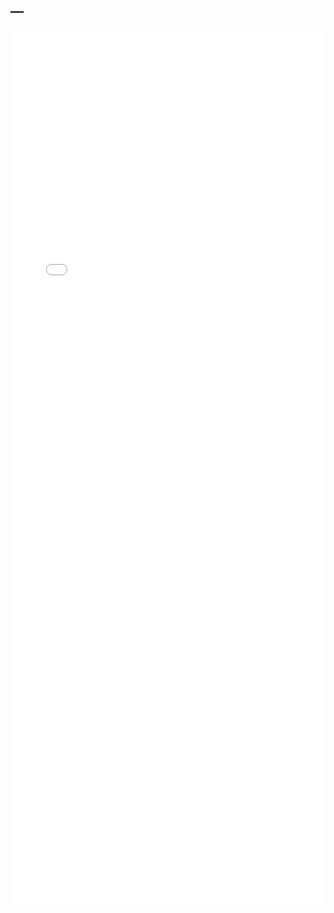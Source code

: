---
---

<iframe src="./helpfiles/mrmvivw.html" width="100%" style="height: 100em; border: none">
</iframe>

